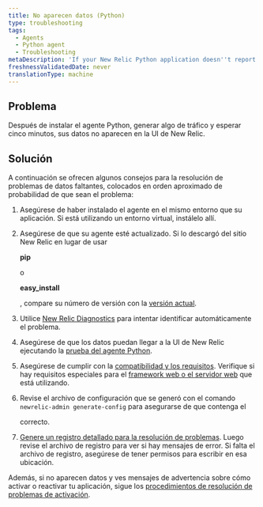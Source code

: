 ```yaml
---
title: No aparecen datos (Python)
type: troubleshooting
tags:
  - Agents
  - Python agent
  - Troubleshooting
metaDescription: 'If your New Relic Python application doesn''t report data after a few minutes, try these troubleshooting steps.'
freshnessValidatedDate: never
translationType: machine
---
```


## Problema

Después de instalar el agente Python, generar algo de tráfico y esperar cinco minutos, sus datos no aparecen en la UI de New Relic.

## Solución

A continuación se ofrecen algunos consejos para la resolución de problemas de datos faltantes, colocados en orden aproximado de probabilidad de que sean el problema:

1. Asegúrese de haber instalado el agente en el mismo entorno que su aplicación. Si está utilizando un entorno virtual, instálelo allí.

2. Asegúrese de que su agente esté actualizado. Si lo descargó del sitio New Relic en lugar de usar

   <DoNotTranslate>**pip**</DoNotTranslate>

   o

   <DoNotTranslate>**easy_install**</DoNotTranslate>

   , compare su número de versión con la [versión actual](https://download.newrelic.com/python_agent/release/).

3. Utilice [New Relic Diagnostics](/docs/agents/manage-apm-agents/troubleshooting/new-relic-diagnostics) para intentar identificar automáticamente el problema.

4. Asegúrese de que los datos puedan llegar a la UI de New Relic ejecutando la [prueba del agente Python](/docs/python/testing-the-python-agent).

5. Asegúrese de cumplir con la [compatibilidad y los requisitos](/docs/agents/python-agent/getting-started/compatibility-requirements-python-agent). Verifique si hay requisitos especiales para el [framework web o el servidor web](/docs/agents/python-agent/hosting-mechanisms) que está utilizando.

6. Revise el archivo de configuración que se generó con el comando `newrelic-admin generate-config` para asegurarse de que contenga el

   <InlinePopover type="licenseKey"/>

   correcto.

7. [Genere un registro detallado para la resolución de problemas](/docs/agents/python-agent/troubleshooting/generating-logs-troubleshooting). Luego revise el archivo de registro para ver si hay mensajes de error. Si falta el archivo de registro, asegúrese de tener permisos para escribir en esa ubicación.

Además, si no aparecen datos y ves mensajes de advertencia sobre cómo activar o reactivar tu aplicación, sigue los [procedimientos de resolución de problemas de activación](/docs/agents/python-agent/troubleshooting/activate-application-warning-python).